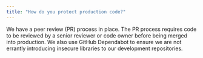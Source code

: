 ```yaml
---
title: "How do you protect production code?"
---
```


We have a peer review (PR) process in place. The PR process requires code to be reviewed by a senior reviewer or code owner before being merged into production. We also use GitHub Dependabot to ensure we are not errantly introducing insecure libraries to our development repositories.
